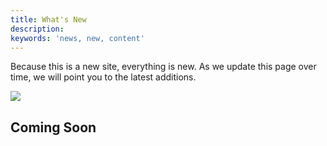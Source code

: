 ```yaml
---
title: What's New
description: 
keywords: 'news, new, content'
---
```


<PageDescription>

Because this is a new site, everything is new. 
As we
update this page over time, we will point you to the latest 
additions.

</PageDescription>

![](images/bullhorn.jpg)

## Coming Soon